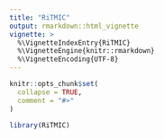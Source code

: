 ```yaml
---
title: "RiTMIC"
output: rmarkdown::html_vignette
vignette: >
  %\VignetteIndexEntry{RiTMIC}
  %\VignetteEngine{knitr::rmarkdown}
  %\VignetteEncoding{UTF-8}
---
```


```r
knitr::opts_chunk$set(
  collapse = TRUE,
  comment = "#>"
)
```

```r
library(RiTMIC)
```
